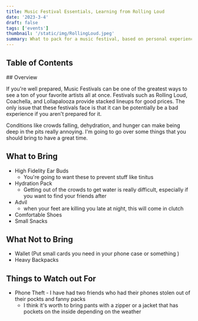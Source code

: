 ```yaml
---
title: Music Festival Essentials, Learning from Rolling Loud
date: '2023-3-4'
draft: false
tags: ['events']
thumbnail: '/static/img/RollingLoud.jpeg'
summary: What to pack for a music festival, based on personal experience from Rolling Loud 2023.
---
```


## Table of Contents

<TOCInline toc={props.toc} exclude="Table of Contents" toHeading={5} />
## Overview

If you're well prepared, Music Festivals can be one of the greatest ways to see a ton of your favorite artists all at once. Festivals such as Rolling Loud, Coachella, and Lollapalooza provide stacked lineups for good prices. The only issue that these festivals face is that it can be potentially be a bad experience if you aren't prepared for it.

Conditions like crowds falling, dehydration, and hunger can make being deep in the pits really annoying. I'm going to go over some things that you should bring to have a great time.

## What to Bring

- High Fidelity Ear Buds
  - You're going to want these to prevent stuff like tinitus
- Hydration Pack
  - Getting out of the crowds to get water is really difficult, especially if you want to find your friends after
- Advil
  - when your feet are killing you late at night, this will come in clutch
- Comfortable Shoes
- Small Snacks

## What Not to Bring

- Wallet (Put small cards you need in your phone case or something )
- Heavy Backpacks

## Things to Watch out For

- Phone Theft - I have had two friends who had their phones stolen out of their pockts and fanny packs
  - I think it's worth to bring pants with a zipper or a jacket that has pockets on the inside depending on the weather
